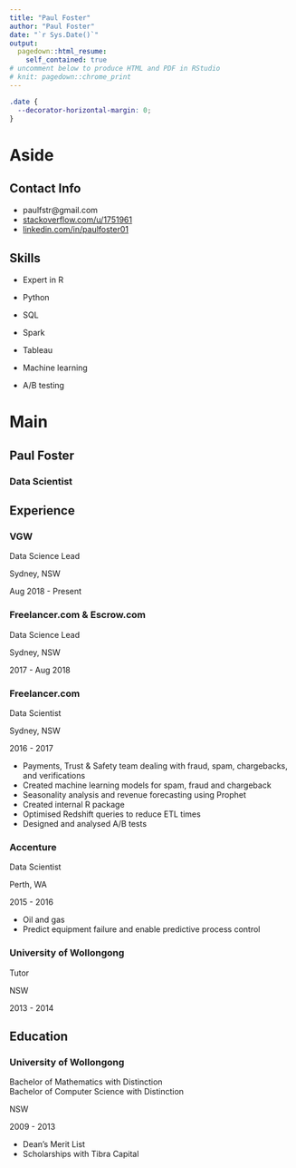 ```yaml
---
title: "Paul Foster"
author: "Paul Foster"
date: "`r Sys.Date()`"
output:
  pagedown::html_resume:
    self_contained: true
# uncomment below to produce HTML and PDF in RStudio
# knit: pagedown::chrome_print
---
```


```css
.date {
  --decorator-horizontal-margin: 0;
}
```

Aside
================================================================================

Contact Info {#contact}
--------------------------------------------------------------------------------

- <i class="fa fa-envelope"></i> paulfstr@gmail.com
- <i class="fa fa-stack-overflow"></i> [stackoverflow.com/u/1751961](https://stackoverflow.com/users/1751961/paul)
- <i class="fa fa-linkedin"></i> [linkedin.com/in/paulfoster01](https://www.linkedin.com/in/paul-foster-20352a60/)


Skills {#skills}
--------------------------------------------------------------------------------

 - Expert in R
 
 - Python
 
 - SQL
 
 - Spark
 
 - Tableau
 
 - Machine learning
 
 - A/B testing


Main
================================================================================

Paul Foster {#title}
--------------------------------------------------------------------------------

### Data Scientist

Experience {data-icon=briefcase}
--------------------------------------------------------------------------------

### VGW

Data Science Lead

Sydney, NSW

Aug 2018 - Present

### Freelancer.com & Escrow.com

Data Science Lead

Sydney, NSW

2017 - Aug 2018

### Freelancer.com

Data Scientist

Sydney, NSW

2016 - 2017

 - Payments, Trust & Safety team dealing with fraud, spam, chargebacks, and verifications
 - Created machine learning models for spam, fraud and chargeback
 - Seasonality analysis and revenue forecasting using Prophet
 - Created internal R package
 - Optimised Redshift queries to reduce ETL times
 - Designed and analysed A/B tests

### Accenture

Data Scientist

Perth, WA

2015 - 2016

 - Oil and gas
 - Predict equipment failure and enable predictive process control

### University of Wollongong

Tutor

NSW

2013 - 2014

Education {data-icon=graduation-cap}
--------------------------------------------------------------------------------

### University of Wollongong

Bachelor of Mathematics with Distinction<br />
Bachelor of Computer Science with Distinction

NSW

2009 - 2013

- Dean’s Merit List
- Scholarships with Tibra Capital
